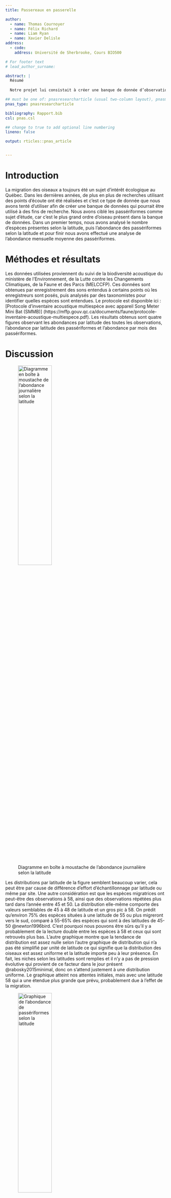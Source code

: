 ```yaml
---
title: Passereaux en passerelle

author:
  - name: Thomas Cournoyer
  - name: Félix Richard
  - name: Liam Ryan
  - name: Xavier Delisle
address:
  - code: 
    address: Université de Sherbrooke, Cours BIO500

# For footer text
# lead_author_surname: 

abstract: |
  Résumé 
  
  Notre projet lui consistait à créer une banque de donnée d’observation acoustique d’oiseaux pour différents sites d’observations au Québec. Une fois la banque de données assembler nous voulions analyser la répartition de passériformes en abondance selon la latitude et les mois de l’année. Les résultats se sont révélés être en accordance avec ce nous attendions observer avec une baisse des observations selon la latitude ainsi qu’une variation dans les observations selon les périodes migratoires. Certains résultats étaient plus ou moins inattendus comme la différence en abondance journalière ainsi que la présence de plusieurs observations en haute latitude. Il a été conclu qu’une recherche plus approfondie pourrait être réalisée, mais cette fois avec des points d’échantillonnages répartit sur l’entièreté du territoire québécois.  

## must be one of: pnasresearcharticle (usual two-column layout), pnasmathematics (one column layout), or pnasinvited (invited submissions only)
pnas_type: pnasresearcharticle

bibliography: Rapport.bib
csl: pnas.csl

## change to true to add optional line numbering
lineno: false

output: rticles::pnas_article


---
```


Introduction {.unnumbered}
========================================
La migration des oiseaux a toujours été un sujet d’intérêt écologique au Québec. Dans les dernières années, de plus en plus de recherches utilisant des points d’écoute ont été réalisées et c'est ce type de donnée que nous avons tenté d’utiliser afin de créer une banque de données qui pourrait être utilisé à des fins de recherche. Nous avons ciblé les passériformes comme sujet d’étude, car c’est le plus grand ordre d’oiseau présent dans la banque de données. Dans un premier temps, nous avons analysé le nombre d’espèces présentes selon la latitude, puis l’abondance des passériformes selon la latitude et pour finir nous avons effectué une analyse de l’abondance mensuelle moyenne des passériformes.


Méthodes et résultats {.unnumbered}
========================================
Les données utilisées proviennent du suivi de la biodiversité acoustique du ministère de l'Environnement, de la Lutte contre les Changements Climatiques, de la Faune et des Parcs (MELCCFP). Ces données sont obtenues par enregistrement des sons entendus à certains points où les enregistreurs sont posés, puis analysés par des taxonomistes pour identifier quelles espèces sont entendues. Le protocole est disponible ici : [Protocole d’inventaire acoustique multiespèce avec appareil Song Meter Mini Bat (SMMB)] (https://mffp.gouv.qc.ca/documents/faune/protocole-inventaire-acoustique-multiespece.pdf). Les résultats obtenus sont quatre figures observant les abondances par latitude des toutes les observations, l’abondance par latitude des passériformes et l’abondance par mois des passériformes.

Discussion {#submitting-manuscripts .unnumbered}
========================================

![Diagramme en boîte à moustache de l'abondance journalière selon la latitude \label{fig:plot1}](Figure2.png){width=50% height=40%}

Les distributions par latitude de la figure \ref{fig:plot1} semblent beaucoup varier, cela peut être par cause de différence d’effort d’échantillonnage par latitude ou même par site. Une autre considération est que les espèces migratrices ont peut-être des observations à 58, ainsi que des observations répétées plus tard dans l’année entre 45 et 50. La distribution elle-même comporte des valeurs semblables de 45 à 48 de latitude et un gros pic à 58. On prédit qu’environ 75% des espèces situées à une latitude de 55 ou plus migreront vers le sud, comparé à 55-65% des espèces qui sont à des latitudes de 45-50 @newton1996bird. C’est pourquoi nous pouvons être sûrs qu’il y a probablement de la lecture double entre les espèces à 58 et ceux qui sont retrouvés plus bas. L’autre graphique montre que la tendance de distribution est assez nulle selon l’autre graphique de distribution qui n’a pas été simplifié par unité de latitude ce qui signifie que la distribution des oiseaux est assez uniforme et la latitude importe peu à leur présence. En fait, les niches selon les latitudes sont remplies et il n’y a pas de pression évolutive qui provient de ce facteur dans le jour présent @rabosky2015minimal, donc on s’attend justement à une distribution uniforme. Le graphique atteint nos attentes initiales, mais avec une latitude 58 qui a une étendue plus grande que prévu, probablement due à l’effet de la migration.  

![Graphique de l'abondance de passériformes selon la latitude \label{fig:plot2}](Figure3.png){width=50% height=40%}

Les résultats de la figure \ref{fig:plot2} nous démontrent une grande abondance d’observation entre les latitudes 45 et 50, ainsi qu’une présence modérée d’observation à proximité de la latitude 60. La tendance générale de notre modèle semble démontrer une baisse des observations plus les sites sont aux nord. Ces résultats ne sont pas surprenants lorsqu'on considère que la majorité des passereaux sont des oiseaux migrateurs qui pour la plupart préfèrent un climat plus tempéré qui est typiquement plus présent dans le sud du Québec @desgranges2010potential. La distribution des oiseaux serait influencée autant par des facteurs climatiques que des facteurs en lien avec les habitats suggérant que le climat peut indirectement influencer la distribution des oiseaux en affectant la végétation @desgranges2010potential. Malgré cette tendance, nous avons un bon nombre d’observations à proximité de la latitude 60, ce qui semble aller à l’encontre de notre tendance. Il faut se rappeler que nos sites d’échantillonnages sont répartis à différentes latitudes et que la majorité de nos sites se situe dans le sud du Québec sauf pour quelques sites répartis dans le nord du Québec à proximité de la latitude 60. L’absence de site entre ces deux extrêmes viendrait expliquer pourquoi il y a une chute si soudaine entre les abondances d’observations. L’observation d’espèces de passereaux nordiques reste tout de même conforme avec les résultats obtenus par @desgranges2010potential qui eux avaient pu observer que certaines espèces restaient vraiment dans le nord de leur aire de répartition. Il serait intéressant de refaire l’expérience avec plus de sites qui seraient mieux répartis pour essayer de former un gradient continu de site d’observation du sud au nord. Ce gradient permettrait d’observer encore mieux la tendance, ou à l’inverse, de démontré que cette tendance était seulement l’objet de l’écart entre la répartition de nos sites d’observations.

![Diagramme à bandes de l'abondance mensuelle de passériformes \label{fig:plot3}](Figure4.png){width=50% height=40%}

La tendance d’abondance d’observations qu'on observe dans la figure \ref{fig:plot3} suit bien ce à quoi on s’attendrait dans un contexte de suivi d’oiseaux migrateurs selon les mois de l’année. On peut observer une hausse au niveau des observations en mars, ce qui coïncide avec l’arrivée des espèces migratrices au Québec [@gouvernement_canada;@saison_orinthologues]. Cette hausse est aussi due au début de la période de nidification qui va se dérouler jusqu’en mai [@gouvernement_canada;@saison_orinthologues]. Le deuxième pic d’observation est au mois d’août qui est le début de la migration inverse des espèces qui vont graduellement commencer leur migration au sud jusqu’au mois de novembre où les dernières espèces migratrices quittent le Québec pour aller vers des climats plus chauds [@gouvernement_canada;@saison_orinthologues]. Notre modèle représente donc bien les variations attendues d’observations des oiseaux migrateurs selon les différents mois de l’année au Québec. 

Conclusion {.unnumbered}
========================================
En conclusion, nos résultats de recherche sont pour la plupart ce à quoi nous nous attendions. Un changement que nous pourrions apporter à cette recherche serait d’utiliser plus de points d’écoute répartis uniformément sur le territoire du Québec. Cette meilleure répartition pourrait nous permettre d’obtenir de meilleures données et un meilleur patron de détection et dispersion. Un projet de cette envergure répété sur plusieurs années pourrait permettre de détecter l’impact qu’a les changements climatiques sur la répartition et la dispersion des passériformes au Québec, ainsi que de vérifier s’il y a des modifications au niveau des évènements migratoires. Ce projet pourrait permettre un meilleur suivi des populations d’oiseaux au Québec et permettre de meilleures actions de conversation.

----------

\showmatmethods
Références {#references .unnumbered}
=====================================
\pnasbreak
